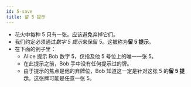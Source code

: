 ```yaml
---
id: 5-save
title: 留 5 提示
---
```



<BeginnersGuideProgress id="5-save" />

- 花火中每种 5 只有一张。应该避免弃掉它们。
- 我们约定必须通过<Em>数字 5 提示</Em>来保留 5。这被称为**留 5 提示**。
- 在下面的例子里：
  - Alice 提示 Bob 数字 5，仅指及他 5 号位上的唯一一张 5。
  - 在此提示之前，Bob 手中没有任何提示过的牌。
  - 由于提示的焦点是他的弃牌位，Bob 知道这一定是针对这张 5 的**留 5 提示**。这张牌可能是任意一张 5。

<FiveSave />
